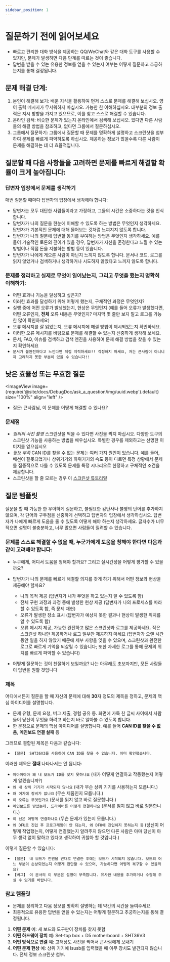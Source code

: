 ```yaml
---
sidebar_position: 1
---
```


# 질문하기 전에 읽어보세요

  * 빠르고 편리한 대화 방식을 제공하는 QQ/WeChat와 같은 대화 도구를 사용할 수 있지만, 문제가 발생하면 다음 단계를 따르는 것이 좋습니다.
  * 답변을 받을 수 있는 유용한 정보를 얻을 수 있는지 여부는 어떻게 질문하고 추궁하는지를 통해 결정됩니다.

## 문제 해결 단계:

  1. 본인이 해결해 보기: 배운 지식을 활용하여 먼저 스스로 문제를 해결해 보십시오. 영어 출력 메시지가 무서워하지 마십시오. 가능한 한 이해하십시오. 대부분의 정보 출력은 지시 방향을 가지고 있으므로, 이를 찾고 스스로 해결할 수 있습니다.
  2. 온라인 검색: 비슷한 문제가 있는지 온라인에서 검색해 보십시오. 있다면 다른 사람들의 해결 방법을 참조하고, 없다면 그룹에서 질문하십시오.
  3. 그룹에서 질문하기: 그룹에서 질문할 때 문제를 명확하게 설명하고 스크린샷을 첨부하여 문제를 빠르게 파악하도록 하십시오. 제공하는 정보가 많을수록 다른 사람이 문제를 해결하는 데 더 효율적입니다.

## 질문할 때 다음 사항들을 고려하면 문제를 빠르게 해결할 확률이 크게 높아집니다:

### 답변자 입장에서 문제를 생각하기

  매번 질문할 때마다 답변자의 입장에서 생각해야 합니다:
  * 답변자는 모두 대단한 사람들이라고 가정하고, 그들의 시간은 소중하다는 것을 인식합니다.
  * 답변자가 나의 질문을 한눈에 이해할 수 있도록 하는 방법은 무엇인지 생각하세요. 답변자가 기본적인 문제에 대해 물어보는 것처럼 느껴지지 않도록 합니다.
  * 답변자가 나의 질문에 답변할 동기를 부여하는 방법은 무엇인지 생각하세요. 예를 들어 기술적인 토론의 깊이가 있을 경우, 답변자가 자신을 존경한다고 느낄 수 있는 방법이나 직접 돈을 지불하는 방법 등이 있습니다.
  * 답변자가 나에게 게으른 사람이 아닌지 느끼지 않도록 합니다. 문서나 코드, 로그를 읽지 않았거나 검색하거나 생각하거나 시도하지 않았다고 느끼지 않도록 합니다.

### 문제를 정리하고 실제로 무엇이 일어났는지, 그리고 무엇을 했는지 명확히 이해하기:

  * 어떤 효과나 기능을 달성하고 싶은지?
  * 이러한 효과를 달성하기 위해 어떻게 했는지, 구체적인 과정은 무엇인지?
  * 실행 중에 어떤 오류가 발생했는지, 현상은 무엇인지 (예를 들어 오류가 발생했다면, 어떤 오류인지, **전체** 오류 내용은 무엇인지? 마지막 몇 줄만 보지 말고 로그를 가능한 많이 확인하세요)
  * 오류 메시지를 잘 읽었는지, 오류 메시지에 해결 방법이 제시되었는지 확인하세요.
  * 이러한 오류 메시지를 바탕으로 문제를 해결할 수 있는지 신중하게 생각해 보세요.
  * 문서, FAQ, 이슈를 검색하고 검색 엔진을 사용하여 문제 해결 방법을 찾을 수 있는지 확인하세요
  * `문서가 불완전하다고 느낀다면 직접 지적하세요!! 걱정하지 마세요, 저는 큰사람이 아니니까 고려하지 못한 부분이 있을 수 있습니다!!`

## 낮은 효율성 또는 무효한 질문

  <ImageView image={require('@site/docs/DebugDoc/ask_a_question/img/uuid.webp').default} size="100%" align="left" />
  * 질문: 큰사람님, 이 문제를 어떻게 해결할 수 있나요?

### 문제점

  * *임의의 사진 촬영* 스크린샷을 찍을 수 있다면 사진을 찍지 마십시오. 다양한 도구의 스크린샷 기능을 사용하는 방법을 배우십시오. 특별한 경우를 제외하고는 선명한 이미지를 얻으십시오
  * *정보 부족* CAN ID를 찾을 수 없는 문제는 여러 가지 원인이 있습니다. 예를 들어, 배선이 잘못되었거나 상위기기와 하위기기의 속도 등이 다르면 특정 상황에서 문제를 집중적으로 다룰 수 있도록 문제를 특정 시나리오로 한정하고 구체적인 조건을 제공합니다.
  * 스크린샷을 할 줄 모르는 경우 이 [스크린샷 튜토리얼](https://www.bilibili.com/video/BV1LB4y1t7jy/?spm_id_from=333.337.search-card.all.click&vd_source=36affb37d7228751cd1fcbbda487dfdf)

## 질문 템플릿

질문을 할 때 가능한 한 우아하게 질문하고, 불필요한 감탄사나 불평의 단어를 추가하지 않으며, 각 단어와 구두점을 신중하게 선택하고 답변자의 입장에서 생각하십시오. 답변자가 나에게 빠르게 도움을 줄 수 있도록 어떻게 해야 하는지 생각하세요. 글자수가 너무 적으면 설명이 불충분하고, 너무 많으면 사람들이 질려할 수 있습니다.

### 문제를 스스로 해결할 수 없을 때, 누군가에게 도움을 청해야 한다면 다음과 같이 고려해야 합니다:

  * 누구에게, 어디서 도움을 청해야 할까요? 그리고 실시간성을 어떻게 평가할 수 있을까요?

  * 답변자가 나의 문제를 빠르게 해결할 의지를 갖게 하기 위해서 어떤 정보와 현상을 제공해야 할까요?
    * 나의 목적 제공 (답변자가 내가 무엇을 하고 있는지 알 수 있도록 함)
    * 전체 구현 과정과 과정 중에 발생한 현상 제공 (답변자가 나의 프로세스를 따라 할 수 있도록 함, 즉 문제 재현)
    * 오류가 발생한 장소 표시 (답변자가 예상치 못한 결과나 현상이 발생한 위치를 알 수 있도록 함)
    * 오류 메시지 제공, 가능한 완전하고 많은 스크린샷과 로그를 제공하세요. 작은 스크린샷 하나만 제공하거나 로그 일부만 제공하지 마세요 (답변자가 오랜 시간 동안 일을 하지 않았기 때문에 세부 사항을 잊을 수 있으며, 스크린샷과 완전한 로그로 빠르게 기억을 되살릴 수 있습니다; 또한 자세한 로그를 통해 문제의 위치를 빠르게 파악할 수 있습니다)

  * 어떻게 질문하는 것이 친절하게 보일까요? 나는 아무래도 초보자지만, 모든 사람들이 답변을 원할 것입니다

### 제목

  어디에서든지 질문을 할 때 자신의 문제에 대해 **30**자 정도의 제목을 정하고, 문제의 핵심 아이디어를 설명합니다.
  * 문제 유형, 문제 요청, 버그 제출, 경험 공유 등. 화면에 가득 찬 글씨 사이에서 사람들이 당신이 무엇을 하려고 하는지 바로 알아볼 수 있도록 합니다.
  * 한 문장으로 문제의 핵심 아이디어를 설명합니다. 예를 들어 **CAN ID를 찾을 수 없음**, **메인보드 연결 실패** 등

  그러므로 결합된 제목은 다음과 같습니다:
  * `【질문】 SHT36V3를 사용하여 CAN ID를 찾을 수 없습니다. 이미 확인했습니다.`

  이러한 제목은 **절대** 나타나서는 안 됩니다:
  * `아아아아아 왜 내 보드가 ID를 찾지 못하나요` (내가 어떻게 연결하고 작동했는지 어떻게 알겠습니까?)
  * `왜 내 상위 기기가 시작되지 않나요` (내가 무슨 상위 기기를 사용하는지 모릅니다.)
  * `왜 여기에 장비가 없나요` (무슨 제품인지 모릅니다.)
  * `이 오류는 무엇인가요` (문서를 읽지 않고 바로 질문합니다.)
  * `메인보드를 받았는데, 드라이버를 어떻게 연결하나요` (문서를 읽지 않고 바로 질문합니다.)
  * `이 선은 어떻게 연결하나요` (무슨 문제가 있는지 모릅니다.)
  * `왜 DFU로 진입 후 프로그래밍이 안 되는지, 왜 DFU에 진입하지 못하는지 등` (당신이 어떻게 작업했는지, 어떻게 연결했는지 알려주지 않으면 다른 사람은 아마 당신이 아무 생각 없이 말하고 있다고 생각하여 귀찮아 할 것입니다.)

  이렇게 질문할 수 있습니다:
  * `【질문】 내 보드가 전원을 반대로 연결한 후에는 보드가 시작되지 않습니다. 보드의 어느 부분이 손상되었는지 어떻게 판단할 수 있으며, 가능하다면 어떻게 복구할 수 있을까요?`
  * `【버그】 이 문서의 이 부분은 설명이 부족합니다. 유사한 내용을 추가하거나 수정해 주실 수 있기를 바랍니다.`

### 참고 템플릿

  * 문제를 정리하고 다음 정보를 명확히 설명하는 데 약간의 시간을 들여주세요.
  * 최종적으로 유용한 답변을 얻을 수 있는지는 어떻게 질문하고 추궁하는지를 통해 결정됩니다.

  1. **어떤 문제** 예: 새 보드와 도구판이 장치를 찾지 못함
  2. **어떤 하드웨어 장치** 예: Set-top box + D5 motherboard + SHT36V3
  3. **어떤 방식으로 연결** 예: 고해상도 사진을 찍어서 큰사람에게 보내기
  4. **어떤 문제 현상** 예: 상위 기기에 lsusb를 입력했을 때 아무 장치도 발견되지 않습니다. 전체 정보 스크린샷 첨부.
